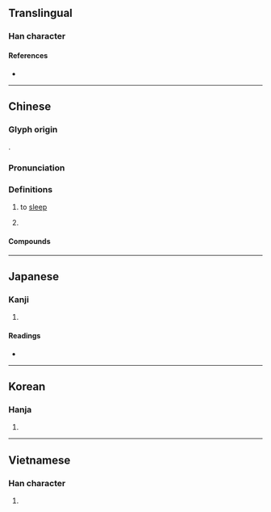 {{character info/new}}
==Translingual==

===Han character===
{{Han char|rn=40|rad=宀|as=09|sn=12|four=30295|canj=JVMD|ids=⿱宀⿰爿未}}

====References====
* {{Han ref|kx=0289.060|dkj=07236|dj=0572.060|hdz=20944.120|uh=5BD0|ud=23504|bh=B44B|bd=46155}}

----

==Chinese==
{{zh-forms}}

===Glyph origin===
{{Han etym}}
{{Han compound|㝱|未|ls=psc|c1=s|c2=p|abb1=y|t1=dream}}.

===Pronunciation===
{{zh-pron
|m=mèi
|c=mei6
|mn=qz,tw,xm:bī/zz:mī/twv:bái/twv:bî
|mc=y
|oc=y
|cat=v,pn
}}

===Definitions===
{{zh-hanzi}}

# {{lb|zh|literary}} to [[sleep]]
# {{surname|lang=zh}}

====Compounds====
{{zh-der|不寐|假寐|夙興夜寐|夢寐|夢寐以求|寢不能寐|寤寐|寤寐以求|晨興夜寐|謎寐|輾轉不寐|魘寐}}

----

==Japanese==

===Kanji===
{{ja-kanji|grade=|rs=宀09}}

# {{defn|lang=ja|sort=宀09}}

====Readings====
* {{ja-readings
|goon=み
|kanon=び
|kun=い-ぬ, ね-る}}

----

==Korean==

===Hanja===
{{ko-hanja|hangeul=매|rv=mae|mr=mae}}

# {{defn|lang=ko|sort=宀09}}

----

==Vietnamese==

===Han character===
{{vi-hantu|mị|rs=宀09}}

# {{defn|vi}}

{{cln|vi|Han tu}}
